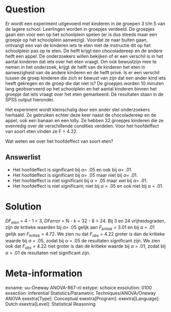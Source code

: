 Question
========
Er wordt een experiment uitgevoerd met kinderen in de groepen 3 t/m 5 van de lagere school. Leerlingen worden in groepjes  verdeeld. De groepjes gaan een voor een op het schoolplein spelen (er is dus steeds maar een groepje op het schoolplein aanwezig). Voordat ze naar buiten gaan, ontvangt een van de kinderen iets te eten met de instructie dit op het schoolplein pas op te eten. De helft krijgt een chocoladereep en de andere helft een appel. De onderzoekers willen bekijken of er een verschil is in het aantal kinderen dat iets over het eten vraagt. Om ook bewustzijn mee te nemen in het onderzoek, krijgt de helft van de kinderen het eten in aanwezigheid van de andere kinderen en de helft privé. Is er een verschil tussen de groep kinderen die zich er bewust van zijn dat een ander kind iets heeft gekregen en de groep die dat niet is? De groepjes worden 10 minuten lang geobserveerd op het schoolplein en het aantal kinderen binnen het groepje dat iets vraagt over het eten gemarkeerd. De resultaten staan in de SPSS output hieronder. 

Het experiment wordt kleinschalig door een ander stel onderzoekers herhaald. Ze gebruiken echter deze keer naast de chocoladereep en de appel, ook een banaan en een lolly. Ze hebben 32 groepjes kinderen die ze evenredig over de verschillende condities verdelen. 
Voor het hoofdeffect van soort eten vinden ze F = 4.22.  

Wat weten we over het hoofdeffect van soort eten?

Answerlist
----------
* Het hoofdeffect is significant bij $\alpha$= .05 en ook bij $\alpha$= .01.
* Het hoofdeffect is significant bij $\alpha$= .05 maar niet bij $\alpha$= .01.
* Het hoofdeffect is niet significant bij $\alpha$ = .05 maar wel bij $\alpha$= .01.
* Het hoofdeffect is niet significant; niet bij $\alpha$ = .05 en ook niet bij $\alpha$ = .01.


Solution
========
$DF_{eten}$ = 4 - 1 = 3, $DF{error}$ = N - k = 32 - 8 = 24. 
Bij 3 en 24 vrijheidsgraden, zijn de kritieke waarden bij $\alpha$= .05 gelijk aan $F_{kritiek}$ = 3.01 en bij $\alpha$ = .01 gelijk aan $F_{kritiek}$ = 4.72. We zien nu dat $F_{obs}$ = 4.22 groter is dan de kritieke waarde bij $\alpha$ = .05, zodat bij $\alpha$ = .05 de resultaten significant zijn. We zien ook dat $F_{obs}$ = 4.22 niet groter is dan de kritieke waarde bij $\alpha$ = .01, zodat bij $\alpha$ = .01 de resultaten niet significant zijn.


Meta-information
================
exname: uu-Oneway ANOVA-867-nl
extype: schoice
exsolution: 0100
exsection: Inferential Statistics/Parametric Techniques/ANOVA/Oneway ANOVA
exextra[Type]: Conceptual
exextra[Program]: 
exextra[Language]: Dutch
exextra[Level]: Statistical Reasoning